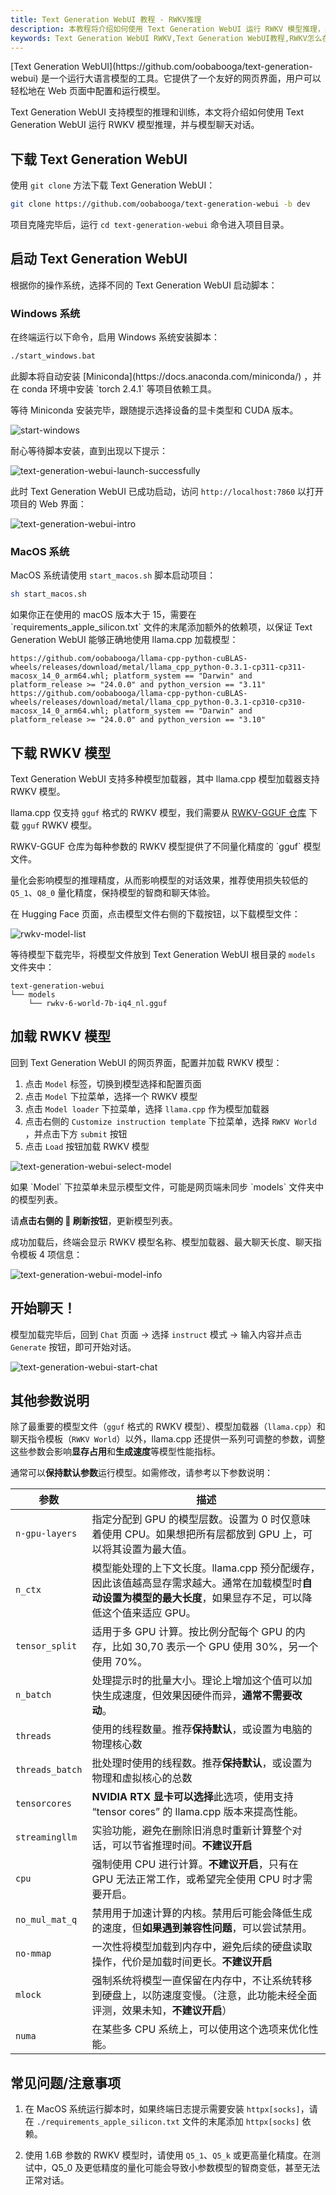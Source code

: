 ```yaml
---
title: Text Generation WebUI 教程 - RWKV推理
description: 本教程将介绍如何使用 Text Generation WebUI 运行 RWKV 模型推理，并与模型聊天对话。
keywords: Text Generation WebUI RWKV,Text Generation WebUI教程,RWKV怎么在Text Generation WebUI中使用,text generation webui切换RWKV模型
---
```



<Callout type="info" emoji="ℹ️">
[Text Generation WebUI](https://github.com/oobabooga/text-generation-webui) 是一个运行大语言模型的工具。它提供了一个友好的网页界面，用户可以轻松地在 Web 页面中配置和运行模型。
</Callout>

Text Generation WebUI 支持模型的推理和训练，本文将介绍如何使用 Text Generation WebUI 运行 RWKV 模型推理，并与模型聊天对话。

## 下载 Text Generation WebUI

使用 `git clone` 方法下载 Text Generation WebUI：

```bash
git clone https://github.com/oobabooga/text-generation-webui -b dev
```

项目克隆完毕后，运行 `cd text-generation-webui` 命令进入项目目录。

## 启动 Text Generation WebUI

根据你的操作系统，选择不同的 Text Generation WebUI 启动脚本：

### Windows 系统

在终端运行以下命令，启用 Windows 系统安装脚本：

```bash copy
./start_windows.bat
```

<Callout type="info" emoji="ℹ️">
此脚本将自动安装 [Miniconda](https://docs.anaconda.com/miniconda/) ，并在 conda 环境中安装 `torch 2.4.1` 等项目依赖工具。
</Callout>

等待 Miniconda 安装完毕，跟随提示选择设备的显卡类型和 CUDA 版本。

![start-windows](./imgs/text-generation-webui-start-windows.png)

耐心等待脚本安装，直到出现以下提示：

![text-generation-webui-launch-successfully](./imgs/text-generation-webui-launch-successfully.png)

此时 Text Generation WebUI 已成功启动，访问 `http://localhost:7860` 以打开项目的 Web 界面：

![text-generation-webui-intro](./imgs/text-generation-webui-intro.png)

### MacOS 系统

MacOS 系统请使用 `start_macos.sh` 脚本启动项目：

```bash copy
sh start_macos.sh
```

<Callout type="warning" emoji="⚠️">
如果你正在使用的 macOS 版本大于 15，需要在 `requirements_apple_silicon.txt` 文件的末尾添加额外的依赖项，以保证 Text Generation WebUI 能够正确地使用 llama.cpp 加载模型：
</Callout>

``` Text copy
https://github.com/oobabooga/llama-cpp-python-cuBLAS-wheels/releases/download/metal/llama_cpp_python-0.3.1-cp311-cp311-macosx_14_0_arm64.whl; platform_system == "Darwin" and platform_release >= "24.0.0" and python_version == "3.11"
https://github.com/oobabooga/llama-cpp-python-cuBLAS-wheels/releases/download/metal/llama_cpp_python-0.3.1-cp310-cp310-macosx_14_0_arm64.whl; platform_system == "Darwin" and platform_release >= "24.0.0" and python_version == "3.10"
```

## 下载 RWKV 模型

Text Generation WebUI 支持多种模型加载器，其中 llama.cpp 模型加载器支持 RWKV 模型。

llama.cpp 仅支持 `gguf` 格式的 RWKV 模型，我们需要从 [RWKV-GGUF 仓库](https://huggingface.co/latestissue) 下载 `gguf`  RWKV 模型。

<Callout type="info" emoji="ℹ️">
RWKV-GGUF 仓库为每种参数的 RWKV 模型提供了不同量化精度的 `gguf` 模型文件。

量化会影响模型的推理精度，从而影响模型的对话效果，推荐使用损失较低的 `Q5_1`、`Q8_0` 量化精度，保持模型的智商和聊天体验。
</Callout>

在 Hugging Face 页面，点击模型文件右侧的下载按钮，以下载模型文件：

![rwkv-model-list](./imgs/text-generation-webui-rwkv-model-list.png)

等待模型下载完毕，将模型文件放到 Text Generation WebUI 根目录的 `models` 文件夹中：

```
text-generation-webui
└── models
    └── rwkv-6-world-7b-iq4_nl.gguf
```

## 加载 RWKV 模型

回到 Text Generation WebUI 的网页界面，配置并加载 RWKV 模型：

1. 点击 `Model` 标签，切换到模型选择和配置页面
2. 点击 `Model` 下拉菜单，选择一个 RWKV 模型
3. 点击 `Model loader` 下拉菜单，选择 `llama.cpp` 作为模型加载器
4. 点击右侧的 `Customize instruction template` 下拉菜单，选择 `RWKV World` ，并点击下方 `submit` 按钮
5. 点击 `Load` 按钮加载 RWKV 模型

![text-generation-webui-select-model](./imgs/text-generation-webui-select-model.png)

<Callout type="info" emoji="ℹ️">
如果 `Model` 下拉菜单未显示模型文件，可能是网页端未同步 `models` 文件夹中的模型列表。

请**点击右侧的 🔄 刷新按钮**，更新模型列表。
</Callout>

成功加载后，终端会显示 RWKV 模型名称、模型加载器、最大聊天长度、聊天指令模板 4 项信息：

![text-generation-webui-model-info](./imgs/text-generation-webui-model-info.png)

## 开始聊天！

模型加载完毕后，回到 `Chat` 页面 -> 选择 `instruct` 模式 -> 输入内容并点击 `Generate` 按钮，即可开始对话。

![text-generation-webui-start-chat](./imgs/text-generation-webui-start-chat.png)

## 其他参数说明

除了最重要的模型文件（`gguf` 格式的 RWKV 模型）、模型加载器（`llama.cpp`）和聊天指令模板（`RWKV World`）以外，llama.cpp 还提供一系列可调整的参数，调整这些参数会影响**显存占用**和**生成速度**等模型性能指标。

通常可以**保持默认参数**运行模型。如需修改，请参考以下参数说明：

| 参数            | 描述                                                                                                                                                       |
| --------------- | ---------------------------------------------------------------------------------------------------------------------------------------------------------- |
| `n-gpu-layers`  | 指定分配到 GPU 的模型层数。设置为 0 时仅意味着使用 CPU。如果想把所有层都放到 GPU 上，可以将其设置为最大值。                                                |
| `n_ctx`         | 模型能处理的上下文长度。llama.cpp 预分配缓存，因此该值越高显存需求越大。通常在加载模型时**自动设置为模型的最大长度**，如果显存不足，可以降低这个值来适应 GPU。 |
| `tensor_split`  | 适用于多 GPU 计算。按比例分配每个 GPU 的内存，比如 30,70 表示一个 GPU 使用 30%，另一个使用 70%。                                                           |
| `n_batch`       | 处理提示时的批量大小。理论上增加这个值可以加快生成速度，但效果因硬件而异，**通常不需要改动**。                                                             |
| `threads`       | 使用的线程数量。推荐**保持默认**，或设置为电脑的物理核心数                                                                                                 |
| `threads_batch` | 批处理时使用的线程数。推荐**保持默认**，或设置为物理和虚拟核心的总数                                                                                       |
| `tensorcores`   | **NVIDIA RTX 显卡可以选择**此选项，使用支持 “tensor cores” 的 llama.cpp 版本来提高性能。                                                                   |
| `streamingllm`  | 实验功能，避免在删除旧消息时重新计算整个对话，可以节省推理时间。**不建议开启**                                                                             |
| `cpu`           | 强制使用 CPU 进行计算。**不建议开启**，只有在 GPU 无法正常工作，或希望完全使用 CPU 时才需要开启。                                                          |
| `no_mul_mat_q`  | 禁用用于加速计算的内核。禁用后可能会降低生成的速度，但**如果遇到兼容性问题**，可以尝试禁用。                                                               |
| `no-mmap`       | 一次性将模型加载到内存中，避免后续的硬盘读取操作，代价是加载时间更长。**不建议开启**                                                                       |
| `mlock`         | 强制系统将模型一直保留在内存中，不让系统转移到硬盘上，以防速度变慢。（注意，此功能未经全面评测，效果未知，**不建议开启**）                                 |
| `numa`          | 在某些多 CPU 系统上，可以使用这个选项来优化性能。                                                                                                          |


## 常见问题/注意事项


1. 在 MacOS 系统运行脚本时，如果终端日志提示需要安装 `httpx[socks]`，请在 `./requirements_apple_silicon.txt` 文件的末尾添加 `httpx[socks]` 依赖。

2. 使用 1.6B 参数的 RWKV 模型时，请使用 `Q5_1`、`Q5_k` 或更高量化精度。在测试中，Q5_0 及更低精度的量化可能会导致小参数模型的智商变低，甚至无法正常对话。